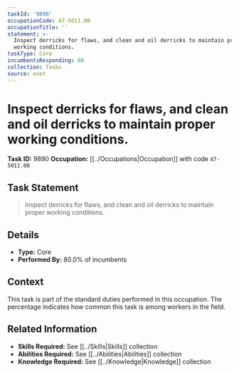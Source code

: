 ```yaml
---
taskId: '9890'
occupationCode: 47-5011.00
occupationTitle: ''
statement: >-
  Inspect derricks for flaws, and clean and oil derricks to maintain proper
  working conditions.
taskType: Core
incumbentsResponding: 80
collection: Tasks
source: onet
---
```

# Inspect derricks for flaws, and clean and oil derricks to maintain proper working conditions.

**Task ID:** 9890
**Occupation:** [[../Occupations|Occupation]] with code `47-5011.00`

## Task Statement

> Inspect derricks for flaws, and clean and oil derricks to maintain proper working conditions.

## Details

- **Type:** Core
- **Performed By:** 80.0% of incumbents

## Context

This task is part of the standard duties performed in this occupation. The percentage indicates how common this task is among workers in the field.

## Related Information

- **Skills Required:** See [[../Skills|Skills]] collection
- **Abilities Required:** See [[../Abilities|Abilities]] collection
- **Knowledge Required:** See [[../Knowledge|Knowledge]] collection
